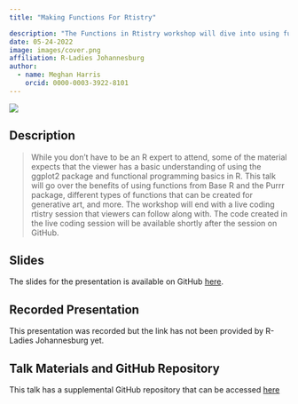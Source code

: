 ```yaml
---
title: "Making Functions For Rtistry"

description: "The Functions in Rtistry workshop will dive into using functions to create, add variation to, and streamline generative art pieces made in the R language..."
date: 05-24-2022
image: images/cover.png
affiliation: R-Ladies Johannesburg
author:
  - name: Meghan Harris
    orcid: 0000-0003-3922-8101
---
```


[![](images/cover.png){fig-align="center"}](https://meghansaha.github.io/Functions_in_Rtistry/#1)

## Description

> While you don't have to be an R expert to attend, some of the material expects that the viewer has a basic understanding of using the ggplot2 package and functional programming basics in R. This talk will go over the benefits of using functions from Base R and the Purrr package, different types of functions that can be created for generative art, and more. The workshop will end with a live coding rtistry session that viewers can follow along with. The code created in the live coding session will be available shortly after the session on GitHub.

## Slides

The slides for the presentation is available on GitHub [here](https://meghansaha.github.io/Functions_in_Rtistry/#1).

## Recorded Presentation

This presentation was recorded but the link has not been provided by R-Ladies Johannesburg yet.

## Talk Materials and GitHub Repository 
This talk has a supplemental GitHub repository that can be accessed [here](https://github.com/Meghansaha/Functions_in_Rtistry)
